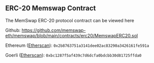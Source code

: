 ## ERC-20 Memswap Contract

The MemSwap ERC-20 protocol contract can be viewed here

Github: https://github.com/memswap-eth/memswap/blob/main/contracts/erc20/MemswapERC20.sol

Ethereum ([Etherscan](https://etherscan.io/address/0x2b8763751a3141dee02ac83290a3426161fe591a#code)): `0x2b8763751a3141dee02ac83290a3426161fe591a`

Goerli ([Etherscan](https://goerli.etherscan.io/address/0xbc1287f5af439c7d6dcfa0bdcbb30d81725ffda0#code)): `0xbc1287f5af439c7d6dcfa0bdcbb30d81725ffda0`
